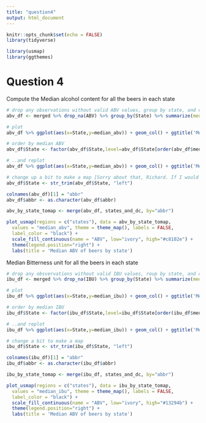 ```yaml
---
title: "question4"
output: html_document
---
```


```r
knitr::opts_chunk$set(echo = FALSE)
library(tidyverse)

library(usmap)
library(ggthemes)

```

# Question 4
Compute the Median alcohol content for all the beers in each state
```r
# drop any observations without valid ABV values, group by state, and compute the median
abv_df <- merged %>% drop_na(ABV) %>% group_by(State) %>% summarize(median_abv = median(ABV)) 

# plot
abv_df %>% ggplot(aes(x=State,y=median_abv)) + geom_col() + ggtitle('Median ABV by state')

# order by median ABV
abv_df$State <- factor(abv_df$State,level=abv_df$State[order(abv_df$median_abv,decreasing=TRUE)])

# ..and replot
abv_df %>% ggplot(aes(x=State,y=median_abv)) + geom_col() + ggtitle('Median ABV by state')

# change up a bit to make a map [Sorry about that, Richard. If I would have been thinking a little more strategically, I would have set up the mapping bits to be a little more user friendly. - Steve]
abv_df$State <- str_trim(abv_df$State, "left")

colnames(abv_df)[1] = "abbr"
abv_df$abbr <- as.character(abv_df$abbr)

abv_by_state_tomap <- merge(abv_df, states_and_dc, by="abbr")

plot_usmap(regions = c("states"), data = abv_by_state_tomap,
  values = "median_abv", theme = theme_map(), labels = FALSE,
  label_color = "black") +
  scale_fill_continuous(name = "ABV", low="ivory", high="#c8102e") +
  theme(legend.position="right") +
  labs(title = 'Median ABV of beers by state')

```

Median Bitterness unit for all the beers in each state
```r
# drop any obsvervations without valid IBU values, roup by state, and compute the median
ibu_df <- merged %>% drop_na(IBU) %>% group_by(State) %>% summarize(median_ibu = median(IBU)) 

# plot
ibu_df %>% ggplot(aes(x=State,y=median_ibu)) + geom_col() + ggtitle('Median IBU by state')

# order by median IBU
ibu_df$State <- factor(ibu_df$State,level=ibu_df$State[order(ibu_df$median_ibu,decreasing=TRUE)])

# ..and replot
ibu_df %>% ggplot(aes(x=State,y=median_ibu)) + geom_col() + ggtitle('Median IBU by state')

# change a bit to make a map
ibu_df$State <- str_trim(ibu_df$State, "left")

colnames(ibu_df)[1] = "abbr"
ibu_df$abbr <- as.character(ibu_df$abbr)

ibu_by_state_tomap <- merge(ibu_df, states_and_dc, by="abbr")

plot_usmap(regions = c("states"), data = ibu_by_state_tomap,
  values = "median_ibu", theme = theme_map(), labels = FALSE,
  label_color = "black") +
  scale_fill_continuous(name = "ABV", low="ivory", high="#13294b") +
  theme(legend.position="right") +
  labs(title = 'Median ABV of beers by state')
```























